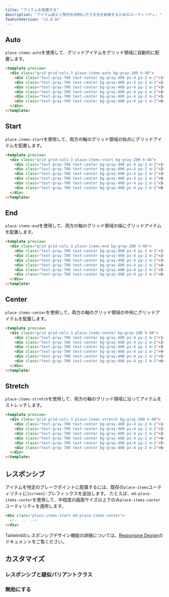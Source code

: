 ```yaml
---
title: "アイテムを配置する"
description: "アイテム揃えと整列を同時に行う方法を制御するためのユーティリティ。"
featureVersion: "v1.8.0+"
---
```




## Auto

`place-items-auto`を使用して、グリッドアイテムをグリッド領域に自動的に配置します。

```html
<template preview>
  <div class="grid grid-cols-3 place-items-auto bg-gray-200 h-48">
    <div class="text-gray-700 text-center bg-gray-400 px-4 py-2 m-2">1</div>
    <div class="text-gray-700 text-center bg-gray-400 px-4 py-2 m-2">2</div>
    <div class="text-gray-700 text-center bg-gray-400 px-4 py-2 m-2">3</div>
    <div class="text-gray-700 text-center bg-gray-400 px-4 py-2 m-2">4</div>
    <div class="text-gray-700 text-center bg-gray-400 px-4 py-2 m-2">5</div>
    <div class="text-gray-700 text-center bg-gray-400 px-4 py-2 m-2">6</div>
  </div>
</template>
```

## Start

`place-items-start`を使用して、両方の軸のグリッド領域の始点にグリッドアイテムを配置します。

```html
<template preview>
  <div class="grid grid-cols-3 place-items-start bg-gray-200 h-48">
    <div class="text-gray-700 text-center bg-gray-400 px-4 py-2 m-2">1</div>
    <div class="text-gray-700 text-center bg-gray-400 px-4 py-2 m-2">2</div>
    <div class="text-gray-700 text-center bg-gray-400 px-4 py-2 m-2">3</div>
    <div class="text-gray-700 text-center bg-gray-400 px-4 py-2 m-2">4</div>
    <div class="text-gray-700 text-center bg-gray-400 px-4 py-2 m-2">5</div>
    <div class="text-gray-700 text-center bg-gray-400 px-4 py-2 m-2">6</div>
  </div>
</template>
```

## End

`place-items-end`を使用して、両方の軸のグリッド領域の端にグリッドアイテムを配置します。

```html
<template preview>
  <div class="grid grid-cols-3 place-items-end bg-gray-200 h-48">
    <div class="text-gray-700 text-center bg-gray-400 px-4 py-2 m-2">1</div>
    <div class="text-gray-700 text-center bg-gray-400 px-4 py-2 m-2">2</div>
    <div class="text-gray-700 text-center bg-gray-400 px-4 py-2 m-2">3</div>
    <div class="text-gray-700 text-center bg-gray-400 px-4 py-2 m-2">4</div>
    <div class="text-gray-700 text-center bg-gray-400 px-4 py-2 m-2">5</div>
    <div class="text-gray-700 text-center bg-gray-400 px-4 py-2 m-2">6</div>
  </div>
</template>
```

## Center

`place-items-center`を使用して、両方の軸のグリッド領域の中央にグリッドアイテムを配置します。

```html
<template preview>
  <div class="grid grid-cols-3 place-items-center bg-gray-200 h-48">
    <div class="text-gray-700 text-center bg-gray-400 px-4 py-2 m-2">1</div>
    <div class="text-gray-700 text-center bg-gray-400 px-4 py-2 m-2">2</div>
    <div class="text-gray-700 text-center bg-gray-400 px-4 py-2 m-2">3</div>
    <div class="text-gray-700 text-center bg-gray-400 px-4 py-2 m-2">4</div>
    <div class="text-gray-700 text-center bg-gray-400 px-4 py-2 m-2">5</div>
    <div class="text-gray-700 text-center bg-gray-400 px-4 py-2 m-2">6</div>
  </div>
</template>
```

## Stretch

`place-items-stretch`を使用して、両方の軸のグリッド領域に沿ってアイテムをストレッチします。

```html
<template preview>
  <div class="grid grid-cols-3 place-items-stretch bg-gray-200 h-48">
    <div class="text-gray-700 text-center bg-gray-400 px-4 py-2 m-2">1</div>
    <div class="text-gray-700 text-center bg-gray-400 px-4 py-2 m-2">2</div>
    <div class="text-gray-700 text-center bg-gray-400 px-4 py-2 m-2">3</div>
    <div class="text-gray-700 text-center bg-gray-400 px-4 py-2 m-2">4</div>
    <div class="text-gray-700 text-center bg-gray-400 px-4 py-2 m-2">5</div>
    <div class="text-gray-700 text-center bg-gray-400 px-4 py-2 m-2">6</div>
  </div>
</template>
```

## レスポンシブ

アイテムを特定のブレークポイントに配置するには、既存の`place-items`ユーティリティに`{screen}:`プレフィックスを追加します。
たとえば、`md:place-items-center`を使用して、中程度の画面サイズ以上でのみ`place-items-center`ユーティリティを適用します。

```html
<div class="place-items-start md:place-items-center">
  <!-- ... -->
</div>
```

Tailwindのレスポンシブデザイン機能の詳細については、[Responsive Design](/docs/responsive-design)のドキュメントをご覧ください。

## カスタマイズ

### レスポンシブと疑似バリアントクラス

<Variants plugin="placeItems" name="place-items" />

### 無効にする

<Disabling plugin="placeItems" name="place-items" />

